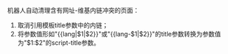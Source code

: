 机器人自动清理含有网址-维基内链冲突的页面：
#取消引用模板title参数中的内链；
#将参数值形如"<nowiki>{{lang|$1|$2}}</nowiki>"或"<nowiki>{{lang-$1|$2}}</nowiki>"的title参数转换为参数值为"$1:$2"的script-title参数。